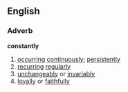 ==English==

===Adverb===
'''constantly'''
# [[occurring]] [[continuously]]; [[persistently]]
# [[recurring]] [[regularly]]
# [[unchangeably]] or [[invariably]]
# [[loyally]] or [[faithfully]]